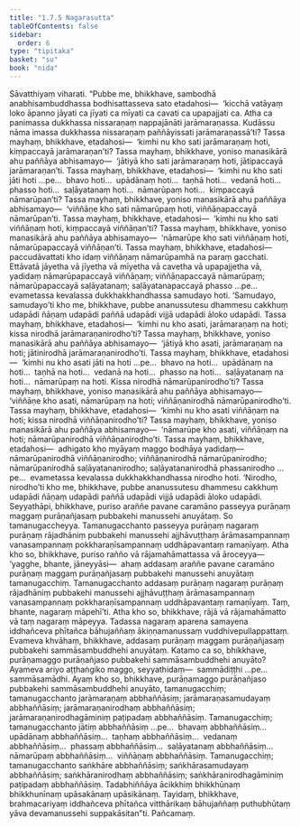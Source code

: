```yaml
---
title: "1.7.5 Nagarasutta"
tableOfContents: false
sidebar:
  order: 6
type: "tipitaka"
basket: "su"
book: "nida"
---
```



<DynamicBreadcrumb />

<Division number="65" book="nida" bookNo="12" page="327">

<Paragraph number="466" book="nida">
Sāvatthiyaṃ viharati. “Pubbe me, bhikkhave, sambodhā anabhisambuddhassa bodhisattasseva sato etadahosi—  ‘kicchā vatāyaṃ loko āpanno jāyati ca jīyati ca mīyati ca cavati ca upapajjati ca. Atha ca panimassa dukkhassa nissaraṇaṃ nappajānāti jarāmaraṇassa. Kudāssu nāma imassa dukkhassa nissaraṇaṃ paññāyissati jarāmaraṇassā’ti? Tassa mayhaṃ, bhikkhave, etadahosi—  ‘kimhi nu kho sati jarāmaraṇaṃ hoti, kiṃpaccayā jarāmaraṇan’ti? Tassa mayhaṃ, bhikkhave, yoniso manasikārā ahu paññāya abhisamayo—  ‘jātiyā kho sati jarāmaraṇaṃ hoti, jātipaccayā jarāmaraṇan’ti.
</Paragraph>

<Paragraph number="467" book="nida">
Tassa mayhaṃ, bhikkhave, etadahosi—  ‘kimhi nu kho sati jāti hoti …pe…  bhavo hoti…  upādānaṃ hoti…  taṇhā hoti…  vedanā hoti…  phasso hoti…  saḷāyatanaṃ hoti…  nāmarūpaṃ hoti…  kiṃpaccayā nāmarūpan’ti? Tassa mayhaṃ, bhikkhave, yoniso manasikārā ahu paññāya abhisamayo—  ‘viññāṇe kho sati nāmarūpaṃ hoti, viññāṇapaccayā nāmarūpan’ti. Tassa mayhaṃ, bhikkhave, etadahosi—  ‘kimhi nu kho sati viññāṇaṃ hoti, kiṃpaccayā viññāṇan’ti? Tassa mayhaṃ, bhikkhave, yoniso manasikārā ahu paññāya abhisamayo—  ‘nāmarūpe kho sati viññāṇaṃ hoti, nāmarūpapaccayā viññāṇan’ti.
</Paragraph>

<Paragraph number="468" book="nida">
Tassa mayhaṃ, bhikkhave, etadahosi—  paccudāvattati kho idaṃ viññāṇaṃ nāmarūpamhā na paraṃ gacchati. Ettāvatā jāyetha vā jīyetha vā mīyetha vā cavetha vā upapajjetha vā, yadidaṃ nāmarūpapaccayā viññāṇaṃ; viññāṇapaccayā nāmarūpaṃ; nāmarūpapaccayā saḷāyatanaṃ; saḷāyatanapaccayā phasso …pe…  evametassa kevalassa dukkhakkhandhassa samudayo hoti. ‘Samudayo, samudayo’ti kho me, bhikkhave, pubbe ananussutesu dhammesu cakkhuṃ udapādi ñāṇaṃ udapādi paññā udapādi vijjā udapādi āloko udapādi.
</Paragraph>

<Paragraph number="469" book="nida">
Tassa mayhaṃ, bhikkhave, etadahosi—  ‘kimhi nu kho asati, jarāmaraṇaṃ na hoti; kissa nirodhā jarāmaraṇanirodho’ti? Tassa mayhaṃ, bhikkhave, yoniso manasikārā ahu paññāya abhisamayo—  ‘jātiyā kho asati, jarāmaraṇaṃ na hoti; jātinirodhā jarāmaraṇanirodho’ti. Tassa mayhaṃ, bhikkhave, etadahosi—  ‘kimhi nu kho asati jāti na hoti …pe…  bhavo na hoti…  upādānaṃ na hoti…  taṇhā na hoti…  vedanā na hoti…  phasso na hoti…  saḷāyatanaṃ na hoti…  nāmarūpaṃ na hoti. Kissa nirodhā nāmarūpanirodho’ti? Tassa mayhaṃ, bhikkhave, yoniso manasikārā ahu paññāya abhisamayo—  ‘viññāṇe kho asati, nāmarūpaṃ na hoti; viññāṇanirodhā nāmarūpanirodho’ti.
</Paragraph>

<Paragraph number="470" book="nida">
Tassa mayhaṃ, bhikkhave, etadahosi—  ‘kimhi nu kho asati viññāṇaṃ na hoti; kissa nirodhā viññāṇanirodho’ti? Tassa mayhaṃ, bhikkhave, yoniso manasikārā ahu paññāya abhisamayo—  ‘nāmarūpe kho asati, viññāṇaṃ na hoti; nāmarūpanirodhā viññāṇanirodho’ti.
</Paragraph>

<Paragraph number="471" book="nida">
Tassa mayhaṃ, bhikkhave, etadahosi—  adhigato kho myāyaṃ maggo bodhāya yadidaṃ—  nāmarūpanirodhā viññāṇanirodho; viññāṇanirodhā nāmarūpanirodho; nāmarūpanirodhā saḷāyatananirodho; saḷāyatananirodhā phassanirodho …pe…  evametassa kevalassa dukkhakkhandhassa nirodho hoti. ‘Nirodho, nirodho’ti kho me, bhikkhave, pubbe ananussutesu dhammesu cakkhuṃ udapādi ñāṇaṃ udapādi paññā udapādi vijjā udapādi āloko udapādi.
</Paragraph>

<Paragraph number="472" book="nida">
Seyyathāpi, bhikkhave, puriso araññe pavane caramāno passeyya purāṇaṃ maggaṃ purāṇañjasaṃ pubbakehi manussehi anuyātaṃ. So tamanugaccheyya. Tamanugacchanto passeyya purāṇaṃ nagaraṃ purāṇaṃ rājadhāniṃ pubbakehi manussehi ajjhāvuṭṭhaṃ ārāmasampannaṃ vanasampannaṃ pokkharaṇīsampannaṃ uddhāpavantaṃ ramaṇīyaṃ. Atha kho so, bhikkhave, puriso rañño vā rājamahāmattassa vā āroceyya—  ‘yagghe, bhante, jāneyyāsi—  ahaṃ addasaṃ araññe pavane caramāno purāṇaṃ maggaṃ purāṇañjasaṃ pubbakehi manussehi anuyātaṃ tamanugacchiṃ. Tamanugacchanto addasaṃ purāṇaṃ nagaraṃ purāṇaṃ rājadhāniṃ pubbakehi manussehi ajjhāvuṭṭhaṃ ārāmasampannaṃ vanasampannaṃ pokkharaṇīsampannaṃ uddhāpavantaṃ ramaṇīyaṃ. Taṃ, bhante, nagaraṃ māpehī’ti. Atha kho so, bhikkhave, rājā vā rājamahāmatto vā taṃ nagaraṃ māpeyya. Tadassa nagaraṃ aparena samayena iddhañceva phītañca bāhujaññaṃ ākiṇṇamanussaṃ vuddhivepullappattaṃ. Evameva khvāhaṃ, bhikkhave, addasaṃ purāṇaṃ maggaṃ purāṇañjasaṃ pubbakehi sammāsambuddhehi anuyātaṃ.
</Paragraph>

<Paragraph number="473" book="nida">
Katamo ca so, bhikkhave, purāṇamaggo purāṇañjaso pubbakehi sammāsambuddhehi anuyāto? Ayameva ariyo aṭṭhaṅgiko maggo, seyyathidaṃ—  sammādiṭṭhi …pe…  sammāsamādhi. Ayaṃ kho so, bhikkhave, purāṇamaggo purāṇañjaso pubbakehi sammāsambuddhehi anuyāto, tamanugacchiṃ; tamanugacchanto jarāmaraṇaṃ abbhaññāsiṃ; jarāmaraṇasamudayaṃ abbhaññāsiṃ; jarāmaraṇanirodhaṃ abbhaññāsiṃ; jarāmaraṇanirodhagāminiṃ paṭipadaṃ abbhaññāsiṃ. Tamanugacchiṃ; tamanugacchanto jātiṃ abbhaññāsiṃ …pe…  bhavaṃ abbhaññāsiṃ…  upādānaṃ abbhaññāsiṃ…  taṇhaṃ abbhaññāsiṃ…  vedanaṃ abbhaññāsiṃ…  phassaṃ abbhaññāsiṃ…  saḷāyatanaṃ abbhaññāsiṃ…  nāmarūpaṃ abbhaññāsiṃ…  viññāṇaṃ abbhaññāsiṃ. Tamanugacchiṃ; tamanugacchanto saṅkhāre abbhaññāsiṃ; saṅkhārasamudayaṃ abbhaññāsiṃ; saṅkhāranirodhaṃ abbhaññāsiṃ; saṅkhāranirodhagāminiṃ paṭipadaṃ abbhaññāsiṃ. Tadabhiññāya ācikkhiṃ bhikkhūnaṃ bhikkhunīnaṃ upāsakānaṃ upāsikānaṃ. Tayidaṃ, bhikkhave, brahmacariyaṃ iddhañceva phītañca vitthārikaṃ bāhujaññaṃ puthubhūtaṃ yāva devamanussehi suppakāsitan”ti.

</Paragraph>
</Division>

<Paragraph number="474" type="center" book="nida">
Pañcamaṃ.
</Paragraph>